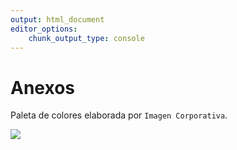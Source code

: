 ---
output: html_document
editor_options: 
    chunk_output_type: console
---

# Anexos 

Paleta de colores elaborada por `Imagen Corporativa`.

![](dash3.png)

